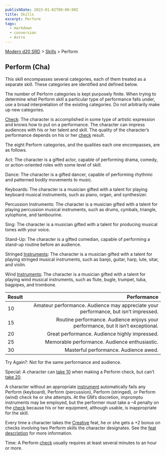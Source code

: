 ```yaml
---
publishDate: 2023-01-02T00:00:00Z
title: Skills
excerpt: Perform
tags:
  - markdown
  - conversion
  - Astro
---
```


[Modern d20 SRD](/#modernD20) > [Skills](modern-d20-srd-skills-index) > Perform

## Perform (Cha)

This skill encompasses several categories, each of them treated as a separate skill. These categories are identified and defined below.

The number of Perform categories is kept purposely finite. When trying to determine what Perform skill a particular type of performance falls under, use a broad interpretation of the existing categories. Do not arbitrarily make up new categories.

[Check](modern-d20-srd-skills-skill-basics-php#skill-check-index): The character is accomplished in some type of artistic expression and knows how to put on a performance. The character can impress audiences with his or her talent and skill. The quality of the character’s performance depends on his or her [check](modern-d20-srd-skills-skill-basics-php#skill-check-index) result.

The eight Perform categories, and the qualities each one encompasses, are as follows.

Act: The character is a gifted actor, capable of performing drama, comedy, or action-oriented roles with some level of skill.

Dance: The character is a gifted dancer, capable of performing rhythmic and patterned bodily movements to music.

Keyboards: The character is a musician gifted with a talent for playing keyboard musical instruments, such as piano, organ, and synthesizer.

Percussion Instruments: The character is a musician gifted with a talent for playing percussion musical instruments, such as drums, cymbals, triangle, xylophone, and tambourine.

Sing: The character is a musician gifted with a talent for producing musical tones with your voice.

Stand-Up: The character is a gifted comedian, capable of performing a stand-up routine before an audience.

Stringed [Instruments](modern-d20-srd-equipment-professional-equipment): The character is a musician gifted with a talent for playing stringed musical instruments, such as banjo, guitar, harp, lute, sitar, and violin.

Wind [Instruments](modern-d20-srd-equipment-professional-equipment): The character is a musician gifted with a talent for playing wind musical instruments, such as flute, bugle, trumpet, tuba, bagpipes, and trombone.

| Result |                                                                        Performance |
| :----- | ---------------------------------------------------------------------------------: |
| 10     | Amateur performance. Audience may appreciate your performance, but isn’t impressed. |
| 15     |    Routine performance. Audience enjoys your performance, but it isn’t exceptional. |
| 20     |                                      Great performance. Audience highly impressed. |
| 25     |                                      Memorable performance. Audience enthusiastic. |
| 30     |                                              Masterful performance. Audience awed. |

Try Again?: Not for the same performance and audience.

Special: A character can [take 10](modern-d20-srd-skills-skill-basics-php#take10-index) when making a Perform check, but can’t [take 20](modern-d20-srd-skills-skill-basics-php#take20-index).

A character without an appropriate [instrument](modern-d20-srd-equipment-professional-equipment) automatically fails any Perform (keyboard), Perform (percussion), Perform (stringed), or Perform (wind) check he or she attempts. At the GM’s discretion, impromptu instruments may be employed, but the performer must take a –4 penalty on the [check](modern-d20-srd-skills-skill-basics-php#skill-check-index) because his or her equipment, although usable, is inappropriate for the skill.

Every time a character takes the [Creative](modern-d20-srd-feats-creative) feat, he or she gets a +2 bonus on checks involving two Perform skills the character designates. See the [feat description](modern-d20-srd-feats-creative) for more information.

Time: A Perform [check](modern-d20-srd-skills-skill-basics-php#skill-check-index) usually requires at least several minutes to an hour or more.
